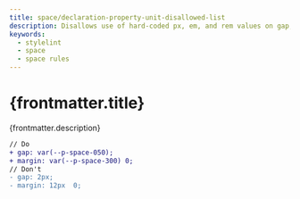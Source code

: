 ```yaml
---
title: space/declaration-property-unit-disallowed-list
description: Disallows use of hard-coded px, em, and rem values on gap, margin, and padding properties.
keywords:
  - stylelint
  - space
  - space rules
---
```



# {frontmatter.title}

<Lede>{frontmatter.description}</Lede>

<RulePreamble category="space" />

```diff
// Do
+ gap: var(--p-space-050);
+ margin: var(--p-space-300) 0;
// Don't
- gap: 2px;
- margin: 12px  0;
```

<RulePostamble />
